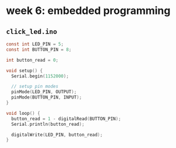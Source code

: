 # week 6: embedded programming

## `click_led.ino`

```c
const int LED_PIN = 5;
const int BUTTON_PIN = 8;

int button_read = 0;

void setup() {
  Serial.begin(1152000);

  // setup pin modes
  pinMode(LED_PIN, OUTPUT);
  pinMode(BUTTON_PIN, INPUT);
}

void loop() {
  button_read = 1 - digitalRead(BUTTON_PIN);
  Serial.println(button_read);

  digitalWrite(LED_PIN, button_read);
}
```